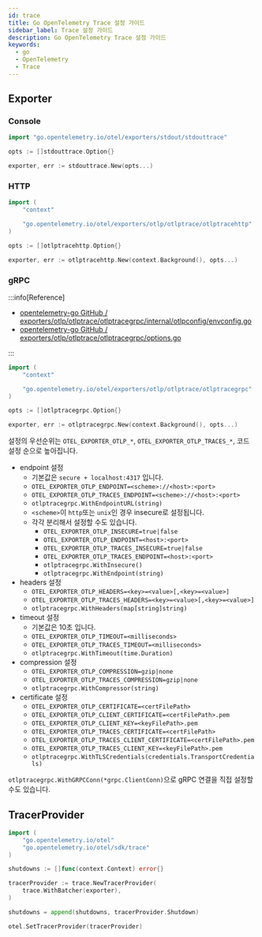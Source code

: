 ```yaml
---
id: trace
title: Go OpenTelemetry Trace 설정 가이드
sidebar_label: Trace 설정 가이드
description: Go OpenTelemetry Trace 설정 가이드
keywords:
  - go
  - OpenTelemetry
  - Trace
---
```


## Exporter

### Console

```go
import "go.opentelemetry.io/otel/exporters/stdout/stdouttrace"

opts := []stdouttrace.Option{}

exporter, err := stdouttrace.New(opts...)
```

### HTTP

```go
import (
	"context"

	"go.opentelemetry.io/otel/exporters/otlp/otlptrace/otlptracehttp"
)

opts := []otlptracehttp.Option{}

exporter, err := otlptracehttp.New(context.Background(), opts...)
```

### gRPC

:::info[Reference]

- [opentelemetry-go GitHub / exporters/otlp/otlptrace/otlptracegrpc/internal/otlpconfig/envconfig.go](https://github.com/open-telemetry/opentelemetry-go/blob/main/exporters/otlp/otlptrace/otlptracegrpc/internal/otlpconfig/envconfig.go)
- [opentelemetry-go GitHub / exporters/otlp/otlptrace/otlptracegrpc/options.go](https://github.com/open-telemetry/opentelemetry-go/blob/main/exporters/otlp/otlptrace/otlptracegrpc/options.go)

:::

```go
import (
	"context"

	"go.opentelemetry.io/otel/exporters/otlp/otlptrace/otlptracegrpc"
)

opts := []otlptracegrpc.Option{}

exporter, err := otlptracegrpc.New(context.Background(), opts...)
```

설정의 우선순위는 `OTEL_EXPORTER_OTLP_*`, `OTEL_EXPORTER_OTLP_TRACES_*`, 코드 설정 순으로 높아집니다.

- endpoint 설정
  - 기본값은 `secure + localhost:4317` 입니다.
  - `OTEL_EXPORTER_OTLP_ENDPOINT=<scheme>://<host>:<port>`
  - `OTEL_EXPORTER_OTLP_TRACES_ENDPOINT=<scheme>://<host>:<port>`
  - `otlptracegrpc.WithEndpointURL(string)`
  - `<scheme>`이 `http`또는 `unix`인 경우 insecure로 설정됩니다.
  - 각각 분리해서 설정할 수도 있습니다.
    - `OTEL_EXPORTER_OTLP_INSECURE=true|false`
    - `OTEL_EXPORTER_OTLP_ENDPOINT=<host>:<port>`
    - `OTEL_EXPORTER_OTLP_TRACES_INSECURE=true|false`
    - `OTEL_EXPORTER_OTLP_TRACES_ENDPOINT=<host>:<port>`
    - `otlptracegrpc.WithInsecure()`
    - `otlptracegrpc.WithEndpoint(string)`
- headers 설정
  - `OTEL_EXPORTER_OTLP_HEADERS=<key>=<value>[,<key>=<value>]`
  - `OTEL_EXPORTER_OTLP_TRACES_HEADERS=<key>=<value>[,<key>=<value>]`
  - `otlptracegrpc.WithHeaders(map[string]string)`
- timeout 설정
  - 기본값은 10초 입니다.
  - `OTEL_EXPORTER_OTLP_TIMEOUT=<milliseconds>`
  - `OTEL_EXPORTER_OTLP_TRACES_TIMEOUT=<milliseconds>`
  - `otlptracegrpc.WithTimeout(time.Duration)`
- compression 설정
  - `OTEL_EXPORTER_OTLP_COMPRESSION=gzip|none`
  - `OTEL_EXPORTER_OTLP_TRACES_COMPRESSION=gzip|none`
  - `otlptracegrpc.WithCompressor(string)`
- certificate 설정
  - `OTEL_EXPORTER_OTLP_CERTIFICATE=<certFilePath>`
  - `OTEL_EXPORTER_OTLP_CLIENT_CERTIFICATE=<certFilePath>.pem`
  - `OTEL_EXPORTER_OTLP_CLIENT_KEY=<keyFilePath>.pem`
  - `OTEL_EXPORTER_OTLP_TRACES_CERTIFICATE=<certFilePath>`
  - `OTEL_EXPORTER_OTLP_TRACES_CLIENT_CERTIFICATE=<certFilePath>.pem`
  - `OTEL_EXPORTER_OTLP_TRACES_CLIENT_KEY=<keyFilePath>.pem`
  - `otlptracegrpc.WithTLSCredentials(credentials.TransportCredentials)`

`otlptracegrpc.WithGRPCConn(*grpc.ClientConn)`으로 gRPC 연결을 직접 설정할 수도 있습니다.

## TracerProvider

```go
import (
	"go.opentelemetry.io/otel"
	"go.opentelemetry.io/otel/sdk/trace"
)

shutdowns := []func(context.Context) error{}

tracerProvider := trace.NewTracerProvider(
	trace.WithBatcher(exporter),
)

shutdowns = append(shutdowns, tracerProvider.Shutdown)

otel.SetTracerProvider(tracerProvider)
```
